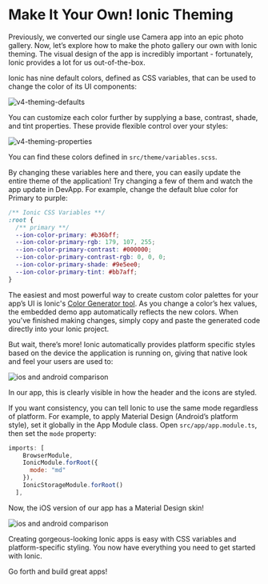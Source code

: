 # Make It Your Own! Ionic Theming

Previously, we converted our single use Camera app into an epic photo gallery. Now, let’s explore how to make the photo gallery our own with Ionic theming. The visual design of the app is incredibly important - fortunately, Ionic provides a lot for us out-of-the-box.

Ionic has nine default colors, defined as CSS variables, that can be used to change the color of its UI components:

![v4-theming-defaults](/img/guides/first-app-v4/theming-defaults.png)

You can customize each color further by supplying a base, contrast, shade, and tint properties. These provide flexible control over your styles:

![v4-theming-properties](/img/guides/first-app-v4/theming-properties.png)

You can find these colors defined in `src/theme/variables.scss`.

By changing these variables here and there, you can easily update the entire theme of the application! Try changing a few of them and watch the app update in DevApp. For example, change the default blue color for Primary to purple:

```css
/** Ionic CSS Variables **/
:root {
  /** primary **/
  --ion-color-primary: #b36bff;
  --ion-color-primary-rgb: 179, 107, 255;
  --ion-color-primary-contrast: #000000;
  --ion-color-primary-contrast-rgb: 0, 0, 0;
  --ion-color-primary-shade: #9e5ee0;
  --ion-color-primary-tint: #bb7aff;
}
```

The easiest and most powerful way to create custom color palettes for your app’s UI is Ionic's [Color Generator tool](../../../theming/color-generator.mdx). As you change a color’s hex values, the embedded demo app automatically reflects the new colors. When you've finished making changes, simply copy and paste the generated code directly into your Ionic project.

But wait, there’s more! Ionic automatically provides platform specific styles based on the device the application is running on, giving that native look and feel your users are used to:

![ios and android comparison](/img/guides/first-app-v3/ion-lab-comparison.png)

In our app, this is clearly visible in how the header and the icons are styled.

If you want consistency, you can tell Ionic to use the same mode regardless of platform. For example, to apply Material Design (Android’s platform style), set it globally in the App Module class. Open `src/app/app.module.ts`, then set the `mode` property:

```Javascript
imports: [
    BrowserModule,
    IonicModule.forRoot({
      mode: "md"
    }),
    IonicStorageModule.forRoot()
  ],
```

Now, the iOS version of our app has a Material Design skin!

![ios and android comparison](/img/guides/first-app-v3/ion-lab-md-styling.png)

Creating gorgeous-looking Ionic apps is easy with CSS variables and platform-specific styling. You now have everything you need to get started with Ionic.

Go forth and build great apps!
